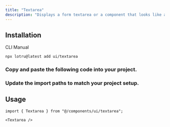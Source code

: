 ```yaml
---
title: "Textarea"
description: "Displays a form textarea or a component that looks like a textarea."
---
```


<ComponentPreview id="examples/textarea-01" />

## Installation

<Tabs defaultValue="cli">

<TabsList>
  <TabsTrigger value="cli">CLI</TabsTrigger>
  <TabsTrigger value="manual">Manual</TabsTrigger>
  <TabsIndicator />
</TabsList>

<TabsContent value="cli">

```bash
npx lotru@latest add ui/textarea
```

</TabsContent>

<TabsContent value="manual">

<Steps>

### Copy and paste the following code into your project.

<ComponentSource id="ui/textarea" />

### Update the import paths to match your project setup.

</Steps>

</TabsContent>

</Tabs>

## Usage

```tsx
import { Textarea } from "@/components/ui/textarea";
```

```tsx
<Textarea />
```
